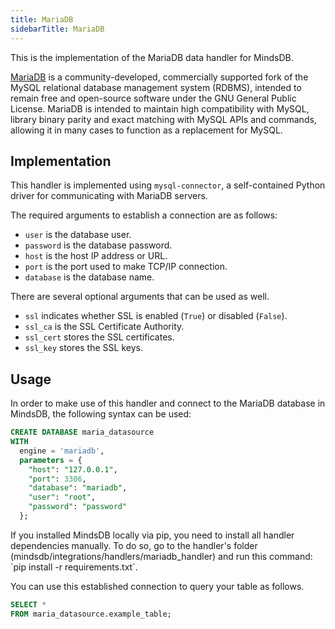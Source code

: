 ```yaml
---
title: MariaDB
sidebarTitle: MariaDB
---
```


This is the implementation of the MariaDB data handler for MindsDB.

[MariaDB](https://mariadb.org/documentation/) is a community-developed, commercially supported fork of the MySQL relational database management system (RDBMS), intended to remain free and open-source software under the GNU General Public License. MariaDB is intended to maintain high compatibility with MySQL, library binary parity and exact matching with MySQL APIs and commands, allowing it in many cases to function as a replacement for MySQL.

## Implementation

This handler is implemented using `mysql-connector`, a self-contained Python driver for communicating with MariaDB servers.

The required arguments to establish a connection are as follows:

* `user` is the database user.
* `password` is the database password.
* `host` is the host IP address or URL.
* `port` is the port used to make TCP/IP connection.
* `database` is the database name.

There are several optional arguments that can be used as well.

* `ssl` indicates whether SSL is enabled (`True`) or disabled (`False`).
* `ssl_ca` is the SSL Certificate Authority.
* `ssl_cert` stores the SSL certificates.
* `ssl_key` stores the SSL keys.

## Usage

In order to make use of this handler and connect to the MariaDB database in MindsDB, the following syntax can be used:

```sql
CREATE DATABASE maria_datasource
WITH
  engine = 'mariadb',
  parameters = {
    "host": "127.0.0.1",
    "port": 3306,
    "database": "mariadb",
    "user": "root",
    "password": "password"
  };
```

<Tip>
If you installed MindsDB locally via pip, you need to install all handler dependencies manually. To do so, go to the handler's folder (mindsdb/integrations/handlers/mariadb_handler) and run this command: `pip install -r requirements.txt`.
</Tip>

You can use this established connection to query your table as follows.

```sql
SELECT *
FROM maria_datasource.example_table;
```

